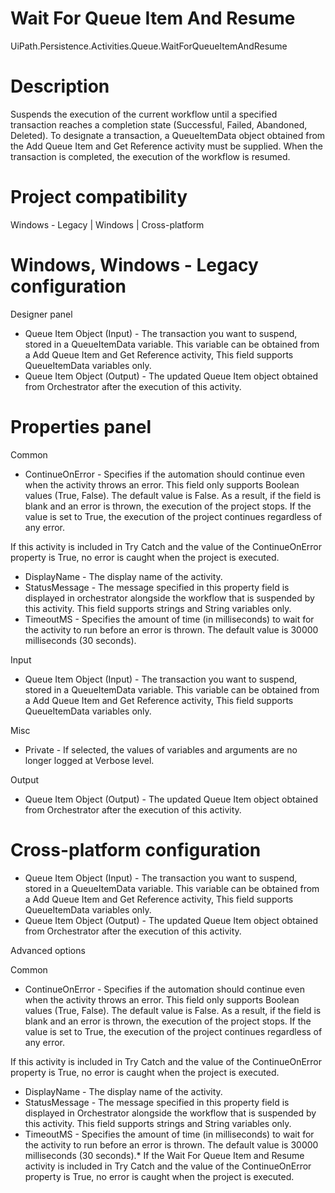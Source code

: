 ﻿# Wait For Queue Item And Resume

UiPath.Persistence.Activities.Queue.WaitForQueueItemAndResume

# Description

Suspends the execution of the current workflow until a specified transaction reaches a completion state (Successful, Failed, Abandoned, Deleted). To designate a transaction, a QueueItemData object obtained from the Add Queue Item and Get Reference activity must be supplied. When the transaction is completed, the execution of the workflow is resumed.

# Project compatibility

Windows - Legacy | Windows | Cross-platform

# Windows, Windows - Legacy configuration

Designer panel

* Queue Item Object (Input) - The transaction you want to suspend, stored in a QueueItemData variable. This variable can be obtained from a Add Queue Item and Get Reference activity, This field supports QueueItemData variables only.
* Queue Item Object (Output) - The updated Queue Item object obtained from Orchestrator after the execution of this activity.

# Properties panel

Common

* ContinueOnError - Specifies if the automation should continue even when the activity throws an error. This field only supports Boolean values (True, False). The default value is False. As a result, if the field is blank and an error is thrown, the execution of the project stops. If the value is set to True, the execution of the project continues regardless of any error.

If this activity is included in Try Catch and the value of the ContinueOnError property is True, no error is caught when the project is executed.

* DisplayName - The display name of the activity.
* StatusMessage - The message specified in this property field is displayed in orchestrator alongside the workflow that is suspended by this activity. This field supports strings and String variables only.
* TimeoutMS - Specifies the amount of time (in milliseconds) to wait for the activity to run before an error is thrown. The default value is 30000 milliseconds (30 seconds).

Input

* Queue Item Object (Input) - The transaction you want to suspend, stored in a QueueItemData variable. This variable can be obtained from a Add Queue Item and Get Reference activity, This field supports QueueItemData variables only.

Misc

* Private - If selected, the values of variables and arguments are no longer logged at Verbose level.

Output

* Queue Item Object (Output) - The updated Queue Item object obtained from Orchestrator after the execution of this activity.

# Cross-platform configuration

* Queue Item Object (Input) - The transaction you want to suspend, stored in a QueueItemData variable. This variable can be obtained from a Add Queue Item and Get Reference activity, This field supports QueueItemData variables only.
* Queue Item Object (Output) - The updated Queue Item object obtained from Orchestrator after the execution of this activity.

Advanced options

Common

* ContinueOnError - Specifies if the automation should continue even when the activity throws an error. This field only supports Boolean values (True, False). The default value is False. As a result, if the field is blank and an error is thrown, the execution of the project stops. If the value is set to True, the execution of the project continues regardless of any error.

If this activity is included in Try Catch and the value of the ContinueOnError property is True, no error is caught when the project is executed.

* DisplayName - The display name of the activity.
* StatusMessage - The message specified in this property field is displayed in Orchestrator alongside the workflow that is suspended by this activity. This field supports strings and String variables only.
* TimeoutMS - Specifies the amount of time (in milliseconds) to wait for the activity to run before an error is thrown. The default value is 30000 milliseconds (30 seconds).* If the Wait For Queue Item and Resume activity is included in Try Catch and the value of the ContinueOnError property is True, no error is caught when the project is executed.
